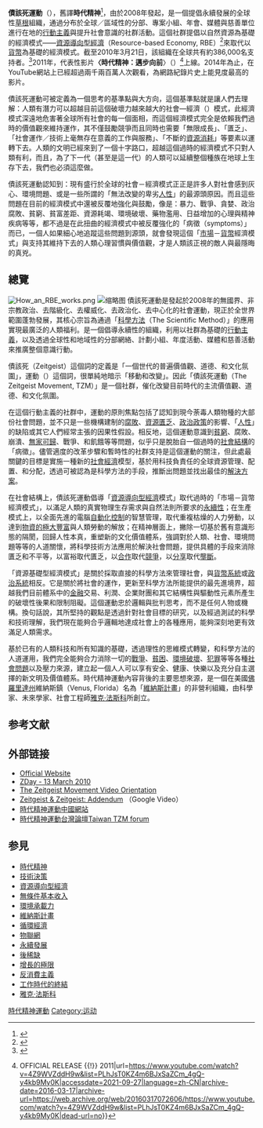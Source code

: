 {{Advert|time=2015-02-16T13:59:37+00:00}}
{{Infobox Non-profit
| name = 債該死運動<br />{{lang|en|The Zeitgeist Movement}}
| bgcolor = #008B8B
| fgcolor = 
| Non-profit_logo =[[File:TZM_logo.png|centre]]
| area_served = 全球
| motto = 成為你想看到的改變<br> Be the change (you want to see).
| founded_date = 2008年
| extinction = 
| type = [[社會運動|社會運動]]
| status = 
| purpose = 提升社會意識
| headquarters = 
| location = 
| coords = 
| region_served = 全球
| membership = 50萬人
| language = 
| key_people = Peter Joseph（彼得・約瑟夫，發起人）
| focus = 
*  [[貨幣|貨幣]]系統結構問題與衍生現象<br>・[[經濟衰退|經濟衰退]]、[[金融危機|金融危機]]<br>・[[政治腐敗|政治腐敗]]<br>・結構性暴力<br>・[[石油峰值|石油峰值]]、環境破壞
* [http://tzmtaiwan.wordpress.com/resource-based-economy 資源導向型經濟]（RBE）、[[后稀缺|後匱乏]]經濟、[http://wiki.mbalib.com/zh-tw/宇宙飞船经济 太空船經濟]
* [[環境決定論|環境決定論]]、[[表觀遺傳學|表觀遺傳學]]
* [http://tzmtaiwan.wordpress.com/2013/03/24/technological-unemployment 科技性失業]、[[自動化|自動化]]經濟
* [[批判思考|批判思考]]、[[科學方法|科學方法]]
* 網路[[直接民主|直接民主]]、[[wiki|維基]]政府
* [[開放原始碼|開放原始碼]]運動（open source movement）
| method = 
| main_organ = 
| affiliations = <!-- if any -->
| budget = 
| num_staff = 
| num_volunteers =
| website = * [http://www.thezeitgeistmovement.com 債該死運動全球網站{{en}}]
* [https://facebook.com/tzmglobal 全球臉書專頁{{en}}]
* [https://facebook.com/tzmtaiwan 台灣分部臉書專頁]
* 台灣分部臉書社團facebook.com/groups/tzmtw}}
'''債該死運動'''（{{lang|en|The Zeitgeist Movement, TZM}}），舊譯'''時代精神'''<ref>{{cite news|author= 奉君山（債該死運動參與者）|title= 追求充分就業根本大錯特錯|publisher= 蘋果日報|date= 2015-05-13|accessdate= 2015-07-15|language= 中文|URL= http://www.appledaily.com.tw/realtimenews/article/new/20150513/609615/|archive-date= 2016-10-08|archive-url= https://web.archive.org/web/20161008010323/http://www.appledaily.com.tw/realtimenews/article/new/20150513/609615/|dead-url= no}}</ref>，由{{link-en|彼得・約瑟夫|Peter Joseph}}於2008年發起，是一個提倡永續發展的全球性[[草根|草根]]組織，通過分布於全球／區域性的分部、專案小組、年會、媒體與慈善單位進行在地的[[行動主義|行動主義]]與提升社會意識的社群活動。這個社群提倡以自然資源為基礎的經濟模式——[[資源導向型經濟|資源導向型經濟]]（Resource-based Economy, RBE）<ref>{{Cite web |url=http://tzmtaiwan.wordpress.com/resource-based-economy |title=資源基礎型經濟 |access-date=2014-04-21 |archive-date=2019-07-19 |archive-url=https://web.archive.org/web/20190719084739/https://tzmtaiwan.wordpress.com/resource-based-economy/ |dead-url=no }}</ref>來取代以[[貨幣政策|貨幣]]為基礎的經濟模式。截至2010年3月21日，該組織在全球共有約386,000名支持者。<ref name="Huff">{{cite web|url=http://www.huffingtonpost.com/travis-walter-donovan/the-zeitgeist-movement-en_b_501517.html|title=The Zeitgeist Movement: Envisioning A Sustainable Future|publisher=The Huffington Post|4=|accessdate=2010-03-21|archive-date=2017-02-26|archive-url=https://web.archive.org/web/20170226182254/http://www.huffingtonpost.com/travis-walter-donovan/the-zeitgeist-movement-en_b_501517.html|dead-url=no}}</ref>2011年，代表性影片'''〈時代精神：邁步向前'''〉（{{Lang-en|Zeitgeist: Moving Forward}}）<ref>{{Citation|title=ZEITGEIST: MOVING FORWARD {{!}} OFFICIAL RELEASE {{!}} 2011|url=https://www.youtube.com/watch?v=4Z9WVZddH9w&list=PLhJsT0KZ4m6BJxSaZCm_4gQ-y4kb9My0K|accessdate=2021-09-27|language=zh-CN|archive-date=2016-03-17|archive-url=https://web.archive.org/web/20160317072606/https://www.youtube.com/watch?v=4Z9WVZddH9w&list=PLhJsT0KZ4m6BJxSaZCm_4gQ-y4kb9My0K|dead-url=no}}</ref>上線。2014年為止，在YouTube網站上已經超過兩千兩百萬人次觀看，為網路紀錄片史上能見度最高的影片{{來源請求}}。

債該死運動可被定義為一個思考的基準點與大方向，這個基準點就是讓人們去理解：人類有潛力可以超越目前這個破壞力越來越大的社會—經濟（{{Lang|en|socio-economic}}）模式，此經濟模式深遠地危害著全球所有社會的每一個面相，而這個經濟模式完全是依賴我們過時的價值觀來維持運作，其不僅鼓勵競爭而且同時也需要「無限成長」、「匱乏」、「社會運作／技術上毫無存在意義的工作與服務」、「不斷的[[資源消耗|資源消耗]]」等要素以運轉下去。人類的文明已經來到了一個十字路口，超越這個過時的經濟模式不只對人類有利，而且，為了下一代（甚至是這一代）的人類可以延續整個種族在地球上生存下去，我們也必須這麼做。

債該死運動認知到：現有盛行於全球的社會－經濟模式正正是許多人對社會感到灰心、環境問題、或是一些所謂的「無法改變的卑劣[[人性|人性]]」的最源頭原因。而且這些問題在目前的經濟模式中還被反覆地強化與鼓勵，像是：暴力、戰爭、貪婪、政治腐敗、貧窮、貧富差距、資源耗竭、環境破壞、藥物濫用、日益增加的心理與精神疾病等等，都不過是在此扭曲的經濟模式中被反覆強化的「病徵（symptoms）」而已，一個人如果細心地追蹤這些問題到源頭，就會發現這個「[[市場|市場]]－[[貨幣|貨幣]]經濟模式」與支持其維持下去的人類心理習慣與價值觀，才是人類該正視的敵人與最隱晦的真兇。

==總覽==
[[File:How_an_RBE_works.png|thumb]]
[[File:15_Okt_Occupy_Wien.jpg|缩略图]]
債該死運動是發起於2008年的無國界、非宗教政治、去階級化、去權威化、去政治化、去中心化的社會運動，現正於全世界範圍蓬勃發展，其核心宗旨為通過「[[科學方法|科學方法]]（The Scientific Method）」的應用實現最廣泛的人類福利。是一個倡導永續性的組織，利用以社群為基礎的[[行动主义|行動主義]]，以及透過全球性和地域性的分部網絡、計劃小組、年度活動、媒體和慈善活動來推廣整個意識行動。

債該死（Zeitgeist）這個詞的定義是「一個世代的普遍價值觀、道德、和文化氛圍」，運動（{{lang|en|Movement}}）這個詞，很單純地暗示「移動和改變」。因此「債該死運動（The Zeitgeist Movement, TZM）」是一個社群，催化改變目前時代的主流價值觀、道德、和文化氛圍。

在這個行動主義的社群中，運動的原則焦點包括了認知到現今荼毒人類物種的大部份社會問題，並不只是一些機構建制的[[腐敗|腐敗]]、[[稀缺性|資源匱乏]]、[[政治|政治]][[政策|政策]]的影響、「[[人性|人性]]」的缺陷或其它人們經常主張的因果性假設。相反地，這個運動意識到[[貧窮|貧窮]]、腐敗、崩潰、[[露宿者|無家可歸]]、戰爭、和飢餓等等問題，似乎只是脫胎自一個過時的[[社會結構|社會結構]]的「病徵」。儘管適度的改革步驟和暫時性的社群支持是這個運動的關注，但此處最關鍵的目標是實施一種新的[[社會經濟|社會經濟]]模型，基於用科技負責任的全球資源管理、配置、和分配，透過可被認為是科學方法的手段，推斷出問題並找出最佳的[[解決方案|解決方案]]。

在社會結構上，債該死運動倡導「[[資源導向型經濟|資源導向型經濟]]模式」取代過時的「市場－貨幣經濟模式」，以滿足人類的真實物理生存需求與自然法則所要求的[[永續性|永續性]]；在生產模式上，以全面先進的電腦[[自動化控制|自動化控制]]的智慧管理，取代重複枯燥的人力勞動，以達到[[后稀缺|物資的極大豐富]]與人類勞動的解放；在精神層面上，撇除一切基於舊有意識形態的隔閡，回歸人性本真，重塑新的文化價值體系，強調對於人類、社會、環境問題等等的人道關懷，將科學技術方法應用於解決社會問題，提供具體的手段來消除匱乏和不平等，以富裕取代匱乏，以[[合作|合作]]取代[[競爭|競爭]]，以[[分享|分享]]取代[[壟斷|壟斷]]。

「資源基礎型經濟模式」是關於採取直接的科學方法來管理社會，與[[貨幣|貨幣系統]]或[[政治|政治系統]]相反。它是關於將社會的運作，更新至科學方法所能提供的最先進境界，超越我們目前體系中的[[金融|金融]]交易、利潤、企業財團和其它結構性與驅動性元素所產生的破壞性後果和限制阻礙。這個運動忠於邏輯與批判思考，而不是任何人物或機構。換句話說，其所堅持的觀點是透過針對社會目標的研究，以及經過測試的科學和技術理解，我們現在能夠合乎邏輯地達成社會上的各種應用，能夠深刻地更有效滿足人類需求。

基於已有的人類科技和所有知識的基礎，透過理性的思維模式轉變，和科學方法的人道運用，我們完全能夠合力消除一切的[[戰爭|戰爭]]、[[貧窮|貧困]]、[[环境退化|環境破壞]]、[[犯罪|犯罪]]等等各種[[社會問題|社會問題]]以及壓力來源，建立起一個人人可以享有安全、健康、快樂以及充分自主選擇的新文明及價值體系。時代精神運動內容背後的主要思想來源，是一個在美國[[佛羅里達州|佛羅里達州]]維納斯鎮（Venus, Florida）名為「[[金星工程|維納斯計畫]]」的非營利組織，由科學家、未來學家、社會工程師[[雅克·法斯科|雅克·法斯科]]所創立。

==参考文献==
{{Reflist}}

==外部链接==
*[http://www.thezeitgeistmovement.com/ Official Website] {{Wayback|url=http://www.thezeitgeistmovement.com/ |date=20191209130550 }}
*[https://web.archive.org/web/20101008190308/http://www.zday2010.org/ ZDay - 13 March 2010]
*[http://video.google.com/videoplay?docid=3932487043163636261 The Zeitgeist Movement Video Orientation] {{Wayback|url=http://video.google.com/videoplay?docid=3932487043163636261 |date=20100103153519 }}
*[http://www.zeitgeistmovie.com/ Zeitgeist & Zeitgeist: Addendum] {{Wayback|url=http://www.zeitgeistmovie.com/ |date=20201209035020 }}（Google Video）
*[https://web.archive.org/web/20110928130102/http://zmcn.org/ 時代精神運動中國網站]
*[http://www.twzm.net/bbs/ 時代精神運動台灣論壇Taiwan TZM forum] {{Wayback|url=http://www.twzm.net/bbs/ |date=20210124153816 }}

==参見==
* [[時代精神|時代精神]]
* [[技術官僚|技術決策]]
* [[資源導向型經濟|資源導向型經濟]]
* [[無條件基本收入|無條件基本收入]]
* [[環境承載力|環境承載力]]
* [[金星工程|維納斯計畫]]
* [[循環經濟|循環經濟]]
* [[物聯網|物聯網]]
* [[永續發展|永續發展]]
* [[後稀缺|後稀缺]]
* [[增長的極限|增長的極限]]
* [[反消費主義|反消費主義]]
* [[工作時代的終結|工作時代的終結]]
* [[雅克·法斯科|雅克·法斯科]]

[[Category:時代精神運動|]]
[[Category:运动|Category:运动]]